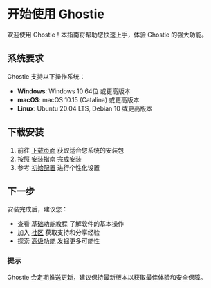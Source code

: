 # 开始使用 Ghostie

欢迎使用 Ghostie！本指南将帮助您快速上手，体验 Ghostie 的强大功能。

## 系统要求

Ghostie 支持以下操作系统：

- **Windows**: Windows 10 64位 或更高版本
- **macOS**: macOS 10.15 (Catalina) 或更高版本
- **Linux**: Ubuntu 20.04 LTS, Debian 10 或更高版本

## 下载安装

1. 前往 [下载页面](/docs/download) 获取适合您系统的安装包
2. 按照 [安装指南](/docs/start/installation) 完成安装
3. 参考 [初始配置](/docs/start/configuration) 进行个性化设置

## 下一步

安装完成后，建议您：

- 查看 [基础功能教程](/docs/guide) 了解软件的基本操作
- 加入 [社区](/docs/community) 获取支持和分享经验
- 探索 [高级功能](/docs/guide/advanced) 发掘更多可能性

<div className="mt-8">
  <div className="p-4 bg-blue-50 border-l-4 border-blue-500 rounded">
    <h3 className="text-lg font-medium text-blue-800">提示</h3>
    <p className="text-blue-700">Ghostie 会定期推送更新，建议保持最新版本以获取最佳体验和安全保障。</p>
  </div>
</div> 
